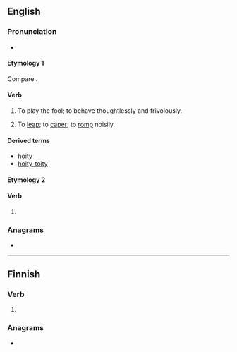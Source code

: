 ==English==

===Pronunciation===
* {{a|UK}} {{IPA|en|/ˈhɔɪ.ti/}}

====Etymology 1====
Compare {{cog|cy|hoetian||to dally, dandle}}.

====Verb====
{{head|en|verb}}

# {{lb|en|archaic}} To play the fool; to behave thoughtlessly and frivolously.
# {{lb|en|obsolete}} To [[leap]]; to [[caper]]; to [[romp]] noisily.
#: {{rfquotek|en|Beaumont and Fletcher}}

====Derived terms====
* [[hoity]] <!--I presume-->
* [[hoity-toity]]

====Etymology 2====

====Verb====
{{en-verb|hoits|hoiting|hoit}}

# {{eye dialect of|en|hurt}}

===Anagrams===
* {{anagrams|en|a=hiot|thio-}}

----

==Finnish==

===Verb===
{{head|fi|verb form}}

# {{fi-form of|pr=second-person|pl=singular|mood=indicative|tense=past|hokea}}

===Anagrams===
* {{anagrams|fi|a=hiot|hiot|ihot}}